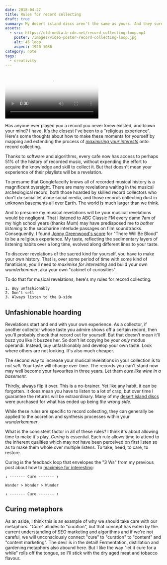 ```yaml
---
date: 2018-04-27
title: Rules for record collecting
draft: true
summary: My desert island discs aren't the same as yours. And they sure aren't what googlefacify tell us. To repeatedly discover music that blows your mind, you have to be begin by being an unfashionable hoarder.
assets:
  - src: https://cfd-media.b-cdn.net/record-collecting-loop.mp4
    poster: /images/video-poster-record-collecting-loop.jpg
    alt: 45 loop
    aspect: 1920-1080
category: note
tags:
  - creativity
---
```


<Video
  allowSound
  aspect="1920-1080"
  src="https://cfd-media.b-cdn.net/record-collecting-loop.mp4"
  poster="/images/video-poster-record-collecting-loop.jpg"
/>

Has anyone ever played you a record you never knew existed, and blown your mind? I have. It's the closest I've been to a "religious experience". Here's some thoughts about how to make these moments for yourself by mapping and extending the process of _[maximising your interests](/wander-wonder-wunder)_ onto record collecting.

Thanks to software and algorithms, every cafe now has access to perhaps 51% of the history of recorded music, without expending the effort to acquire the knowledge and skill to collect it. But that doesn't mean your experience of their playlists will be a revelation.

To presume that Googlefaceify knows all of recorded musical history is a magnificent oversight. There are many revelations waiting in the musical archeological record, both those hoarded by skilled record collectors who don't do social let alone social media, and those records collecting dust in unknown basements all over Earth. The world is much larger than we think.

And to presume my musical revelations will be your musical revelations would be negligent. That I listened to ABC Classic FM every damn 7am of my high school years (thanks Mum) may have predisposed me to _bother listening_ to the saccharine interlude passages on film soundtracks. Consequently, I found [Jonny Greenwood's score](https://youtu.be/jx42SWnERTs) for "There Will Be Blood" to be a religious experience. My taste, reflecting the sedimentary layers of listening habits over a long time, evolved along different lines to your taste.

To discover revelations of the sacred kind for yourself, you have to make your own history. That is, over some period of time with some kind of fanaticism, you'll need to _maximise for interesting_ and build your own _wunderkammer_, aka your own "cabinet of curiosities".

To do that for musical revelations, here's my rules for record collecting:

```
1. Buy unfashionably
2. Don’t sell
3. Always listen to the B-side
```

## Unfashionable hoarding

Revelations start and end with your own experience. As a collector, if another collector whose taste you admire shows off a certain record, then you'll probably check that record out for yourself. But that doesn't mean it'll buzz you like it buzzes her. So don't let copying be your _only_ modus operandi. Instead, buy unfashionably and develop your own taste. Look where others are not looking. It's also much cheaper.

The second way to increase your musical revelations in your collection is to _not sell_. Your taste will change over time. The records you can't stand now may well become your favourites in three years. Let them _cure like wine in a basement_.

Thirdly, always flip it over. This is a no-brainer. Yet like any habit, it can be forgotten. It does mean you have to listen to a lot of crap, but over time I guarantee the returns will be extraordinary. Many of my [desert island discs](https://www.dropbox.com/s/g12anuk94i9nsfo/Double%20O%27s%20Demingos%20-%20Color%20One%20Tear%20Black%20%28Part%201%29.mp3?dl=0) were purchased for what has ended up being _the wrong side_.

While these rules are specific to record collecting, they can generally be applied to the accretion and synthesis processes within your _wunderkammer_.

What is the consistent factor in all of these rules? I think it's about allowing time to make it's play. _Curing_ is essential. Each rule allows time to attend to the inherent qualities which may not have been perceived on first listen so as to make them whole over multiple listens. To take, heed, to care, to restore.

Curing is the feedback loop that envelopes the "3 Ws" from my previous post about how to [maximise for interesting](/wander-wonder-wunder):

```
↓ ------- Cure ------- ↑

Wander > Wonder > Wunder

↓ ------- Cure ------- ↑
```

## Curing metaphors

As an aside, I think this is an example of why we should take care with our metaphors. "Cure" alludes to "curation", but that concept has eaten by the current understanding of SEO marketing and algorithms and if we're not careful, we will unconsciously connect "cure" to "curation" to "content" and "content marketing". The devil is in the detail! Fermentation, distillation and gardening metaphors also abound here. But I like the way "let it cure for a while" rolls off the tongue, so I'll stick with the dry aged meat and tobacco flavour.
